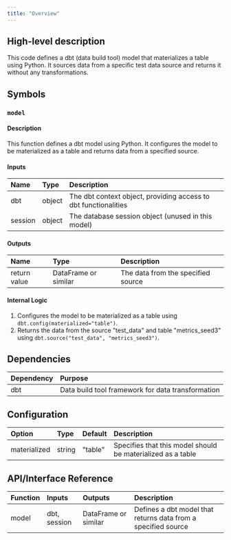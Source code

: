 ```yaml
---
title: "Overview"
---
```


## High-level description
This code defines a dbt (data build tool) model that materializes a table using Python. It sources data from a specific test data source and returns it without any transformations.

## Symbols

### `model`
#### Description
This function defines a dbt model using Python. It configures the model to be materialized as a table and returns data from a specified source.

#### Inputs
| Name | Type | Description |
|:-----|:-----|:------------|
| dbt | object | The dbt context object, providing access to dbt functionalities |
| session | object | The database session object (unused in this model) |

#### Outputs
| Name | Type | Description |
|:-----|:-----|:------------|
| return value | DataFrame or similar | The data from the specified source |

#### Internal Logic
1. Configures the model to be materialized as a table using `dbt.config(materialized="table")`.
2. Returns the data from the source "test_data" and table "metrics_seed3" using `dbt.source("test_data", "metrics_seed3")`.

## Dependencies
| Dependency | Purpose |
|:-----------|:--------|
| dbt | Data build tool framework for data transformation |

## Configuration
| Option | Type | Default | Description |
|:-------|:-----|:--------|:------------|
| materialized | string | "table" | Specifies that this model should be materialized as a table |

## API/Interface Reference
| Function | Inputs | Outputs | Description |
|:---------|:-------|:--------|:------------|
| model | dbt, session | DataFrame or similar | Defines a dbt model that returns data from a specified source |